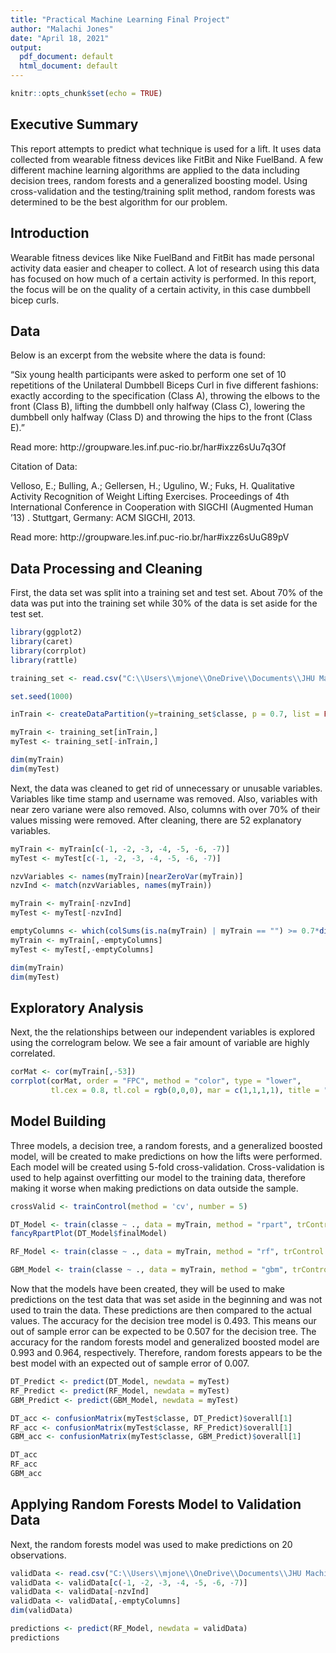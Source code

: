---
title: "Practical Machine Learning Final Project"
author: "Malachi Jones"
date: "April 18, 2021"
output:
  pdf_document: default
  html_document: default
---

```{r setup, include=FALSE}
knitr::opts_chunk$set(echo = TRUE)
```

## Executive Summary

This report attempts to predict what technique is used for a lift.  It uses data collected from wearable fitness devices like FitBit and Nike FuelBand.  A few different machine learning algorithms are applied to the data including decision trees, random forests and a generalized boosting model.  Using cross-validation and the testing/training split method, random forests was determined to be the best algorithm for our problem.

## Introduction

Wearable fitness devices like Nike FuelBand and FitBit has made personal activity data easier and cheaper to collect.  A lot of research using this data has focused on how much of a certain activity is performed.  In this report, the focus will be on the quality of a certain activity, in this case dumbbell bicep curls.  

## Data

Below is an excerpt from the website where the data is found:

"Six young health participants were asked to perform one set of 10 repetitions of the Unilateral Dumbbell Biceps Curl in five different fashions: exactly according to the specification (Class A), throwing the elbows to the front (Class B), lifting the dumbbell only halfway (Class C), lowering the dumbbell only halfway (Class D) and throwing the hips to the front (Class E)."

Read more: http://groupware.les.inf.puc-rio.br/har#ixzz6sUu7q3Of

Citation of Data:

Velloso, E.; Bulling, A.; Gellersen, H.; Ugulino, W.; Fuks, H. Qualitative Activity Recognition of Weight Lifting Exercises. Proceedings of 4th International Conference in Cooperation with SIGCHI (Augmented Human '13) . Stuttgart, Germany: ACM SIGCHI, 2013.

Read more: http://groupware.les.inf.puc-rio.br/har#ixzz6sUuG89pV

## Data Processing and Cleaning

First, the data set was split into a training set and test set.  About 70% of the data was put into the training set while 30% of the data is set aside for the test set.

```{r cars}
library(ggplot2)
library(caret)
library(corrplot)
library(rattle)

training_set <- read.csv("C:\\Users\\mjone\\OneDrive\\Documents\\JHU Machine Learning\\pml-training.csv")

set.seed(1000)

inTrain <- createDataPartition(y=training_set$classe, p = 0.7, list = FALSE)

myTrain <- training_set[inTrain,]
myTest <- training_set[-inTrain,]

dim(myTrain)
dim(myTest)
```

Next, the data was cleaned to get rid of unnecessary or unusable variables.  Variables like time stamp and username was removed.  Also, variables with near zero variane were also removed.  Also, columns with over 70% of their values missing were removed.  After cleaning, there are 52 explanatory variables.

```{r}
myTrain <- myTrain[c(-1, -2, -3, -4, -5, -6, -7)]
myTest <- myTest[c(-1, -2, -3, -4, -5, -6, -7)]

nzvVariables <- names(myTrain)[nearZeroVar(myTrain)]
nzvInd <- match(nzvVariables, names(myTrain))

myTrain <- myTrain[-nzvInd]
myTest <- myTest[-nzvInd]

emptyColumns <- which(colSums(is.na(myTrain) | myTrain == "") >= 0.7*dim(myTrain)[1])
myTrain <- myTrain[,-emptyColumns]
myTest <- myTest[,-emptyColumns]

dim(myTrain)
dim(myTest)
```

## Exploratory Analysis

Next, the the relationships between our independent variables is explored using the correlogram below.  We see a fair amount of variable are highly correlated.

```{r}
corMat <- cor(myTrain[,-53])
corrplot(corMat, order = "FPC", method = "color", type = "lower",
         tl.cex = 0.8, tl.col = rgb(0,0,0), mar = c(1,1,1,1), title = "Training Set Correlogram")
```

## Model Building

Three models, a decision tree, a random forests, and a generalized boosted model, will be created to make predictions on how the lifts were performed. Each model will be created using 5-fold cross-validation. Cross-validation is used to help against overfitting our model to the training data, therefore making it worse when making predictions on data outside the sample.

```{r}
crossValid <- trainControl(method = 'cv', number = 5)

DT_Model <- train(classe ~ ., data = myTrain, method = "rpart", trControl = crossValid)
fancyRpartPlot(DT_Model$finalModel)
```

```{r}
RF_Model <- train(classe ~ ., data = myTrain, method = "rf", trControl = crossValid, verbose = FALSE)
```

```{r}
GBM_Model <- train(classe ~ ., data = myTrain, method = "gbm", trControl = crossValid, verbose = FALSE)
```


Now that the models have been created, they will be used to make predictions on the test data that was set aside in the beginning and was not used to train the data.  These predictions are then compared to the actual values.  The accuracy for the decision tree model is 0.493.  This means our out of sample error can be expected to be 0.507 for the decision tree.  The accuracy for the random forests model and generalized boosted model are 0.993 and 0.964, respectively.  Therefore, random forests appears to be the best model with an expected out of sample error of 0.007.
```{r}
DT_Predict <- predict(DT_Model, newdata = myTest)
RF_Predict <- predict(RF_Model, newdata = myTest)
GBM_Predict <- predict(GBM_Model, newdata = myTest)

DT_acc <- confusionMatrix(myTest$classe, DT_Predict)$overall[1]
RF_acc <- confusionMatrix(myTest$classe, RF_Predict)$overall[1]
GBM_acc <- confusionMatrix(myTest$classe, GBM_Predict)$overall[1]

DT_acc
RF_acc
GBM_acc
```

## Applying Random Forests Model to Validation Data

Next, the random forests model was used to make predictions on 20 observations.  
```{r}
validData <- read.csv("C:\\Users\\mjone\\OneDrive\\Documents\\JHU Machine Learning\\pml-testing.csv")
validData <- validData[c(-1, -2, -3, -4, -5, -6, -7)]
validData <- validData[-nzvInd]
validData <- validData[,-emptyColumns]
dim(validData)

predictions <- predict(RF_Model, newdata = validData)
predictions
```
